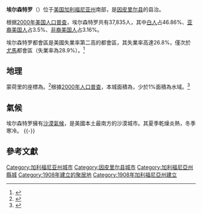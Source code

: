 {{Infobox settlement
|name            = 埃尔森特罗
|native_name = El Centro
|settlement_type          = [[城市|城市]]
|image_skyline            = Imperial County Superior Courthouse El Centro Night.jpg
|imagesize                = 250px
|image_caption            = 埃爾森特羅的因皮里尔县法院
|image_seal               =
|image_map                = Imperial_County_California_Incorporated_and_Unincorporated_areas_El_Centro_Highlighted.svg
|mapsize                  = 250x200px
|map_caption              = 埃尔森特罗在縣內位置，以及所屬縣在加利福尼亚州的位置
|pushpin_map              = USA
|pushpin_map_caption      = 在美國的位置
|image_map1               =
|mapsize1                 =
|map_caption1             =
|coordinates = {{coord|region:US-CA|display=it}}
|subdivision_type         = [[世界地理索引|國家]]
|subdivision_name         = [[美國|美國]]
|subdivision_type1        = [[美國州份|州]]
|subdivision_name1        = [[加利福尼亚州|加利福尼亚州]]
|subdivision_type2        = [[縣_(美國)|縣]]
|subdivision_name2        = [[因皮里尔县_(加利福尼亚州)|因皮里尔县]]
|government_type          =
|leader_title             =
|leader_name              =
|established_title        = 成立市政機關
|established_date         = 1908年4月16日<ref>{{Cite web 
 |url=http://www.calafco.org/docs/Cities_by_incorp_date.doc 
 |title=California Cities by Incorporation Date 
 |format=Word 
 |publisher=California Association of [[Local_Agency_Formation_Commission|Local Agency Formation Commission]]s 
 |accessdate=April 8, 2013 
 |deadurl=yes 
 |archiveurl=https://web.archive.org/web/20131017052413/http://www.calafco.org/docs/Cities_by_incorp_date.doc 
 |archivedate=2013-10-17 
 }}</ref>
<!-- Area------------------>
| unit_pref               = US
| area_footnotes          = <ref>{{Cite web |url=http://www.census.gov/geo/www/gazetteer/files/Gaz_places_national.txt |title=U.S. Census |access-date=2013-07-31 |archive-url=https://www.webcitation.org/64vfLAeJ2?url=http://www.census.gov/geo/www/gazetteer/files/Gaz_places_national.txt |archive-date=2012-01-24 |dead-url=yes }}</ref>
| area_total_sq_mi        = 11.099
| area_land_sq_mi         = 11.081
| area_water_sq_mi        = 0.018
| area_total_km2          = 28.746
| area_land_km2           = 28.700
| area_water_km2          = 0.046
| area_water_percent      = 0.16
| area_note               =
|elevation_footnotes      = <ref name=gnis>{{Cite gnis|1656501|El Centro}}</ref>
|elevation_ft             = -39
|elevation_m              = -12
|population_as_of         = 2010年
|population_footnotes     =
|population_total         = 42598
|population_metro         = 163,972
|population_urban         = 56,006
|population_density_km2   = auto
|population_density_sq_mi = auto
|timezone                 = [[太平洋時區|太平洋時區]]
|utc_offset               = -8

|timezone_DST             = PDT
|utc_offset_DST           = -7
|postal_code_type         = [[美國郵政編碼|ZIP代碼]]
|postal_code              = 92243-92244
|area_code                = 760
|blank_name               = [[聯邦信息處理標準|FIPS代碼]]
|blank_info               = 06-21782
|blank1_name              = [[地名信息系統|GNIS代碼]]
|blank1_info              = {{GNIS 4|1656501}}, {{GNIS 4|2410409}}
|footnotes                =
|website                  = {{URL|www.cityofelcentro.org}}
}}

'''埃尔森特罗'''（{{lang-en|El Centro}}）位于[[美国|美国]][[加利福尼亚州|加利福尼亚州]]南部，是[[因皮里尔县_(加利福尼亚州)|因皮里尔县]]的县治。{{GR|6}}

根据[[2000年美国人口普查|2000年美国人口普查]]，埃尔森特罗共有37,835人，其中[[白人|白人]]占46.86%、[[亚裔美国人|亚裔美国人]]占3.5%、[[非裔美国人|非裔美国人]]占3.16%。{{GR|2}}

埃尔森特罗都會區是美國失業率第二高的都會區，其失業率高達26.8%，僅次於[[尤馬_(亞利桑那州)|尤馬]]都會區（失業率為28.9%）。<ref>{{Cite web|url=http://www.bls.gov/web/metro/laummtrk.htm|title=Unemployment Rates for Metropolitan Areas|publisher=U.S. Bureau of Labor Statistics|date=June 27, 2012|accessdate=July 25, 2012|archive-date=2016-01-12|archive-url=https://web.archive.org/web/20160112221051/http://www.bls.gov/web/metro/laummtrk.htm|dead-url=no}}</ref>

==地理==
蒙荷里的座標為{{Coord|32|47|31|N|115|33|47|W|type:city}}。{{GR|1}}<ref>{{gnis|1656501}}</ref>根據[[美國2000年人口普查|2000年人口普查]]，本城面積為{{convert|11.1|sqmi|sqkm|2}}，少於1%面積為水域。<ref name ="Gazetteer files">{{cite web|title=US Gazetteer files 2010|url=http://www.census.gov/geo/www/gazetteer/files/Gaz_places_national.txt|publisher=[[United_States_Census_Bureau|United States Census Bureau]]|accessdate=2013-01-25|archive-url=https://www.webcitation.org/64vfLAeJ2?url=http://www.census.gov/geo/www/gazetteer/files/Gaz_places_national.txt|archive-date=2012-01-24|dead-url=yes}}</ref>

== 氣候 ==
埃尔森特罗擁有[[沙漠氣候|沙漠氣候]]，是美國本土最南方的沙漠城市。其夏季乾燥炎熱，冬季寒冷。
{{-}}

{{Weather box
|location = 埃尔森特罗
|single line = Y |imperial first = Y
|Jan record high F = 90
|Feb record high F = 93
|Mar record high F = 102
|Apr record high F = 109
|May record high F = 116
|Jun record high F = 121
|Jul record high F = 122
|Aug record high F = 122
|Sep record high F = 120
|Oct record high F = 112
|Nov record high F = 98
|Dec record high F = 95
|year record high F = 122
|Jan high F = 66
|Feb high F = 73
|Mar high F = 79
|Apr high F = 86
|May high F = 94
|Jun high F = 103
|Jul high F = 107
|Aug high F = 106
|Sep high F = 101
|Oct high F = 91
|Nov high F = 78
|Dec high F = 70
|year high F = 88
|Jan low F = 36
|Feb low F = 40
|Mar low F = 46
|Apr low F = 54
|May low F = 61
|Jun low F = 68
|Jul low F = 76
|Aug low F = 77
|Sep low F = 71
|Oct low F = 59
|Nov low F = 47
|Dec low F = 35
|year low F = 57
|Jan record low F = 16
|Feb record low F = 23
|Mar record low F = 29
|Apr record low F = 33
|May record low F = 36
|Jun record low F = 42
|Jul record low F = 52
|Aug record low F = 54
|Sep record low F = 48
|Oct record low F = 33
|Nov record low F = 24
|Dec record low F = 22
|year record low F = 16
|Jan precipitation inch = 0.51
|Feb precipitation inch = 0.36
|Mar precipitation inch = 0.31
|Apr precipitation inch = 0.05
|May precipitation inch = 0.03
|Jun precipitation inch = 0.01
|Jul precipitation inch = 0.06
|Aug precipitation inch = 0.32
|Sep precipitation inch = 0.36
|Oct precipitation inch = 0.35
|Nov precipitation inch = 0.17
|Dec precipitation inch = 0.43
|year precipitation inch = 2.96
|source 1 =<ref>{{Cite web |url=http://www.weather.com/outlook/travel/businesstraveler/wxclimatology/monthly/graph/USCA0332?from=month_bottomnav_business |title=Average Weather for El Centro, CA – Temperature and Precipitation |publisher=Weather.com |accessdate=December 2009 |archive-url=https://web.archive.org/web/20121021014421/http://www.weather.com/outlook/travel/businesstraveler/wxclimatology/monthly/graph/USCA0332?from=month_bottomnav_business |archive-date=2012-10-21 |dead-url=yes }}</ref>
|date = August 2010}}

==參考文獻==
{{reflist|2}}
{{california}}
{{Authority control}}

{{DEFAULTSORT:El Centro}}
{{因皮里爾縣 (加利福尼亞州)}}

[[Category:加利福尼亚州城市|Category:加利福尼亚州城市]]
[[Category:因皮里尔县城市|Category:因皮里尔县城市]]
[[Category:加利福尼亞州縣城|Category:加利福尼亞州縣城]]
[[Category:1908年建立的聚居地|Category:1908年建立的聚居地]]
[[Category:1908年加利福尼亞州建立|Category:1908年加利福尼亞州建立]]